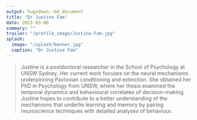 ```yaml
---
output: hugodown::md_document
title: "Dr Justine Fam"
date: 2021-03-06
summary: ""
trailer: "/profile_image/Justine-Fam.jpg"
splash:
  image: "/splash/banner.jpg"
  caption: "Dr Justine Fam"
---
```


> Justine is a postdoctoral researcher in the School of Psychology at UNSW Sydney. Her current work focuses on the neural mechanisms underpinning Pavlovian conditioning and extinction. She obtained her PhD in Psychology from UNSW, where her thesis examined the temporal dynamics and behavioural correlates of decision-making. Justine hopes to contribute to a better understanding of the mechanisms that underlie learning and memory by pairing neuroscience techniques with detailed analyses of behaviour.


